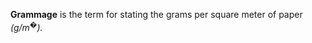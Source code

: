 
'''Grammage''' is the term for stating the grams per square meter of paper ''(g/m<sup>�</sup>).''

{{sub-stub}}